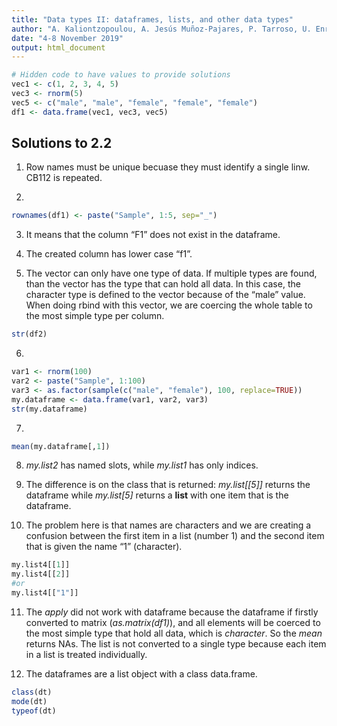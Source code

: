 ```yaml
---
title: "Data types II: dataframes, lists, and other data types"
author: "A. Kaliontzopoulou, A. Jesús Muñoz-Pajares, P. Tarroso, U. Enriquez-Urzelai"
date: "4-8 November 2019"
output: html_document
---
```



```r
# Hidden code to have values to provide solutions
vec1 <- c(1, 2, 3, 4, 5)
vec3 <- rnorm(5)
vec5 <- c("male", "male", "female", "female", "female")
df1 <- data.frame(vec1, vec3, vec5)
```


## **Solutions to 2.2**

1. Row names must be unique becuase they must identify a single linw. CB112 is 
repeated.

2. 
```r
rownames(df1) <- paste("Sample", 1:5, sep="_")
```

3. It means that the column "F1" does not exist in the dataframe.

4. The created column has lower case "f1". 

5. The vector can only have one type of data. If multiple types are found, than
the vector has the type that can hold all data. In this case, the character type
is defined to the vector because of the "male" value. When doing rbind with this
vector, we are coercing the whole table to the most simple type per column.

```r
str(df2)
```

6. 

```r
var1 <- rnorm(100)
var2 <- paste("Sample", 1:100) 
var3 <- as.factor(sample(c("male", "female"), 100, replace=TRUE))
my.dataframe <- data.frame(var1, var2, var3)
str(my.dataframe)

```

7. 

```r
mean(my.dataframe[,1])
```

8. *my.list2* has named slots, while *my.list1* has only indices.

9. The difference is on the class that is returned: *my.list[[5]]* returns the 
dataframe while *my.list[5]* returns a **list** with one item that is the 
dataframe.

10. The problem here is that names are characters and we are creating a 
confusion between the first item in a list (number 1) and the second item that
is given the name "1" (character). 

```r
my.list4[[1]]
my.list4[[2]] 
#or 
my.list4[["1"]]
```

11. The *apply* did not work with dataframe because the dataframe if firstly 
converted to matrix (*as.matrix(df1)*), and all elements will be coerced to the
most simple type that hold all data, which is *character*. So the *mean* returns
NAs. The list is not converted to a single type because each item in a list is
treated individually.

12. The dataframes are a list object with a class data.frame.

```r
class(dt)
mode(dt)
typeof(dt)
```





